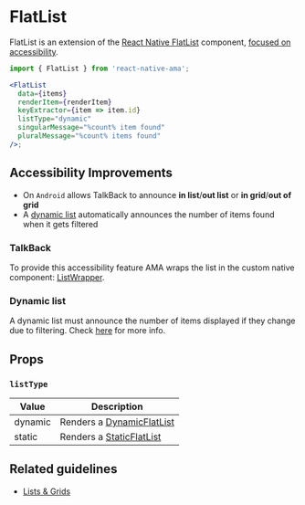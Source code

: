 
# FlatList

FlatList is an extension of the [React Native FlatList](https://reactnative.dev/docs/flatlist) component, [focused on accessibility](#accessibility-improvements).

```jsx
import { FlatList } from 'react-native-ama';

<FlatList
  data={items}
  renderItem={renderItem}
  keyExtractor={item => item.id}
  listType="dynamic"
  singularMessage="%count% item found"
  pluralMessage="%count% items found"
/>;
```

## Accessibility Improvements

- On `Android` allows TalkBack to announce **in list**/**out list** or **in grid**/**out of grid**
- A [dynamic list](./DynamicFlatList.mdx) automatically announces the number of items found when it gets filtered

### TalkBack

<TalkBackList />

To provide this accessibility feature AMA wraps the list in the custom native component: [ListWrapper](./ListWrapper.mdx).

### Dynamic list

A dynamic list must announce the number of items displayed if they change due to filtering. Check [here](../guidelines/lists.md#number-of-results) for more info.

## Props

### <Required /> `listType`

| Value   | Description                    |
| ------- | ------------------------------ |
| dynamic | Renders a [DynamicFlatList](/) |
| static  | Renders a [StaticFlatList](/)  |

## Related guidelines

- [Lists & Grids](../guidelines/lists-grids)
